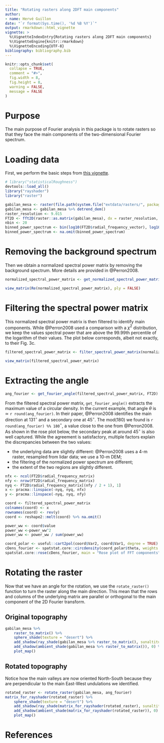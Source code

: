 ```yaml
---
title: "Rotating rasters along 2DFT main components"
author:
- name: Hervé Guillon
date: "`r format(Sys.time(), '%d %B %Y')`"
output: rmarkdown::html_vignette
vignette: >
  %\VignetteIndexEntry{Rotating rasters along 2DFT main components}
  %\VignetteEngine{knitr::rmarkdown}
  %\VignetteEncoding{UTF-8}
bibliography: bibliography.bib
---
```


```r
knitr::opts_chunk$set(
  collapse = TRUE,
  comment = "#>",
  fig.width = 8, 
  fig.height = 8,
  warning = FALSE,
  message = FALSE
)
```

# Purpose

The main purpose of Fourier analysis in this package is to rotate rasters so that they face the main components of the two-dimensional Fourier spectrum.

# Loading data

First, we perform the basic steps from [this vignette](articles/basic_2dft.html).

```r
# library("statisticalRoughness")
devtools::load_all()
library("rayshader")
library("raster")

gabilan_mesa <- raster(file.path(system.file("extdata/rasters/", package = "statisticalRoughness"), "gabilan_mesa.tif"))
gabilan_mesa <- gabilan_mesa %>% detrend_dem() 
raster_resolution <- 9.015
FT2D <- fft2D(raster::as.matrix(gabilan_mesa), dx = raster_resolution, dy = raster_resolution, Hann = TRUE)
nbin <- 20
binned_power_spectrum <- bin(log10(FT2D$radial_frequency_vector), log10(FT2D$spectral_power_vector), nbin)
binned_power_spectrum <- na.omit(binned_power_spectrum)
```

# Removing the background spectrum

Then we obtain a normalized spectral power matrix by removing the background spectrum.
More details are provided in @Perron2008.

```r
normalized_spectral_power_matrix <- get_normalized_spectral_power_matrix(binned_power_spectrum, FT2D)
```

```r
view_matrix(Re(normalized_spectral_power_matrix), ply = FALSE)
```

# Filtering the spectral power matrix

This normalized spectral power matrix is then filtered to identify main components.
While @Perron2008 used a comparison with a $\chi^2$ distribution, we keep the values spectral power that are above the 99.99th percentile of the logarithm of their values.
The plot below corresponds, albeit not exactly, to their Fig. 3c.

```r
filtered_spectral_power_matrix <- filter_spectral_power_matrix(normalized_spectral_power_matrix, FT2D, quantile_prob = c(0.9999))
```

```r
view_matrix(filtered_spectral_power_matrix)
```

# Extracting the angle

```r
ang_fourier <- get_fourier_angle(filtered_spectral_power_matrix, FT2D)
```

From the filtered spectral power matrix, `get_fourier_angle()` extracts the maximum value of a circular density.
In the current example, that angle $\theta$ is $\simeq$ `r round(ang_fourier)`.
In their paper, @Perron2008 identifies the main direction at 131$^\circ$ and a secondary one at 45$^\circ$.
The mod(180) we found is `r round(ang_fourier) %% 180`$^\circ$, a value close to the one from @Perron2008.
As shown in the rose plot below, the secondary peak at around 45$^\circ$ is also well captured.
While the agreement is satisfactory, multiple factors explain the discrepancies between the two values:

- the underlying data are slightly different: @Perron2008 uses a 4-m raster, resampled from lidar data; we use a 10-m DEM;
- the filtering of the normalized power spectrum are different;
- the extent of the two regions are slightly different.


```r
nfx <- ncol(FT2D$radial_frequency_matrix)
nfy <- nrow(FT2D$radial_frequency_matrix)
nyq <- FT2D$radial_frequency_matrix[(nfy / 2 + 1), 1]
x <- pracma::linspace(-nyq, nyq, nfx)
y <- pracma::linspace(-nyq, nyq, nfy)

coord <- filtered_spectral_power_matrix
colnames(coord) <- x
rownames(coord) <- rev(y)
coord <- reshape2::melt(coord) %>% na.omit()

power_ww <- coord$value
power_ww <-power_ww^2
power_ww <- power_ww / sum(power_ww)

coord_polar <- useful::cart2pol(coord$Var2, coord$Var1, degree = TRUE)
cDens_fourier <- spatstat.core::circdensity(coord_polar$theta, weights = power_ww, bw = 5)
spatstat.core::rose(cDens_fourier, main = "Rose plot of FFT components")
```

# Rotating the raster

Now that we have an angle for the rotation, we use the `rotate_raster()` function to turn the raster along the main direction.
This mean that the rows and columns of the underlying matrix are parallel or orthogonal to the main component of the 2D Fourier transform.

## Original topography

```r
gabilan_mesa %>%
	raster_to_matrix() %>%
	sphere_shade(texture = "desert") %>%
    add_shadow(ray_shade(gabilan_mesa %>% raster_to_matrix(), sunaltitude = 20), max_darken = 0.3) %>%  
    add_shadow(ambient_shade(gabilan_mesa %>% raster_to_matrix()), 0) %>%
    plot_map()
```

## Rotated topography

Notice how the main valleys are now oriented North-South because they are perpendicular to the main East-West undulations we identified.

```r
rotated_raster <- rotate_raster(gabilan_mesa, ang_fourier)
matrix_for_rayshader(rotated_raster) %>%
	sphere_shade(texture = "desert") %>%
    add_shadow(ray_shade(matrix_for_rayshader(rotated_raster), sunaltitude = 20), max_darken = 0.3) %>%  
    add_shadow(ambient_shade(matrix_for_rayshader(rotated_raster)), 0) %>%
    plot_map()
```


# References